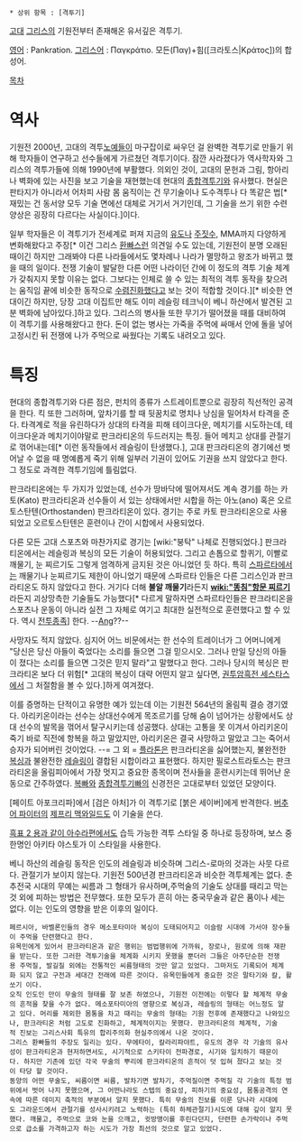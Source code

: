  * 상위 항목 : [격투기]

[[고대]] [[그리스]]의 기원전부터 존재해온 유서깊은 격투기. 

[[영어]] : Pankration. 
[[그리스어]] : Παγκράτιο. 모든(Παγ)+힘([크라토스|Κράτος])의 합성어.

[[목차]]
= 역사 =
기원전 2000년, 고대의 격투[[노예]]들이 마구잡이로 싸우던 걸 완벽한 격투기로 만들기 위해 학자들이 연구하고 선수들에게 가르쳤던 격투기이다. 잠깐 사라졌다가 역사학자와 그리스의 격투가들에 의해 1990년에 부활했다. 의외인 것이, 고대의 문헌과 그림, 항아리나 벽화에 있는 사진을 보고 기술을 재현했는데 현대의 [[종합격투기]]와 유사했다. 현실은 판타지가 아니라서 어차피 사람 몸 움직이는 건 무기술이나 도수격투나 다 똑같은 법[* 재밌는 건 동서양 모두 기술 면에선 대체로 거기서 거기인데, 그 기술을 쓰기 위한 수련 양상은 굉장히 다르다는 사실이다.]이다.

일부 학자들은 이 격투기가 전세계로 퍼져 지금의 [[유도]]나 [[주짓수]], MMA까지 다양하게 변화해왔다고 주장[* 이건 그리스 [[환빠]]스런 의견일 수도 있는데, 기원전이 분명 오래된 때이긴 하지만 그래봐야 다른 나라들에서도 몇차례나 나라가 멸망하고 왕조가 바뀌고 했을 때의 일이다. 전쟁 기술이 발달한 다른 어떤 나라이던 간에 이 정도의 격투 기술 체계가 갖춰지지 못할 이유는 없다. 그보다는 인체로 쓸 수 있는 최적의 격투 동작을 찾으려는 움직임 끝에 비슷한 동작으로 [[수렴진화]]했다고 보는 것이 적합할 것이다.][* 비슷한 연대이긴 하지만, 당장 고대 이집트만 해도 이미 레슬링 테크닉이 베니 하산에서 발견된 고분 벽화에 남아있다.]하고 있다. 그리스의 병사들 또한 무기가 떨어졌을 때를 대비하여 이 격투기를 사용해왔다고 한다. 돈이 없는 병사는 가죽을 주먹에 싸매서 안에 돌을 넣어 고정시킨 뒤 전쟁에 나가 주먹으로 싸웠다는 기록도 내려오고 있다.
= 특징 =
현대의 종합격투기와 다른 점은, 펀치의 종류가 스트레이트뿐으로 굉장히 직선적인 공격을 한다. 킥 또한 그러하며, 앞차기를 할 때 뒷꿈치로 명치나 낭심을 밀어차서 타격을 준다. 타격계로 적을 유린하다가 상대의 타격을 피해 테이크다운, 메치기를 시도하는데, 테이크다운과 메치기이야말로 판크라티온의 두드러지는 특징. 들어 메치고 상대를 관절기로 꺾어내는데[* 이런 동작들에서 레슬링이 탄생했다.], 고대 판크라티온의 경기에선 벗어날 수 없을 때 명예롭게 죽기 위해 일부러 기권이 있어도 기권을 쓰지 않았다고 한다. 그 정도로 과격한 격투기임에 틀림없다. 

판크라티온에는 두 가지가 있었는데, 선수가 땅바닥에 떨어져서도 계속 경기를 하는 카토(Kato) 판크라티온과 선수들이 서 있는 상태에서만 시합을 하는 아노(ano) 혹은 오르토스탄텐(Orthostanden) 판크라티온이 있다. 경기는 주로 카토 판크라티온으로 사용되었고 오르토스탄텐은 훈련이나 간이 시합에서 사용되었다.

다른 모든 고대 스포츠와 마찬가지로 경기는 [wiki:"붕탁" 나체로 진행되었다.] 판크라티온에서는 레슬링과 복싱의 모든 기술이 허용되었다. 그리고 손톱으로 할퀴기, 이빨로 깨물기, 눈 찌르기도 그렇게 엄격하게 금지된 것은 아니었던 듯 하다. 특히 [[스파르타]]에서는 깨물기나 눈찌르기도 제한이 아니었기 때문에 스파르타 인들은 다른 그리스인과 판크라티온도 하지 않았다고 한다. 거기다 더해 '''불알 깨물기'''라든지 '''[[wiki:"똥침"항문 찌르기]]'''라든지 괴상망측한 기술들도 가능했다[* 다르게 말하자면 스파르타인들은 판크라티온을 스포츠나 운동이 아니라 실전 그 자체로 여기고 최대한 실전적으로 훈련했다고 할 수 있다. 역시 [[전투종족]]] 한다. --[[Ang]]??--

사망자도 적지 않았다. 심지어 어느 비문에서는 한 선수의 트레이너가 그 어머니에게 "당신은 당신 아들이 죽었다는 소리를 들으면 그걸 믿으시오. 그러나 만일 당신의 아들이 졌다는 소리를 들으면 그것은 믿지 말라"고 말했다고 한다. 그러나 당시의 복싱은 판크라티온 보다 더 위험[* 고대의 복싱이 대략 어떤지 알고 싶다면, [[권투암흑전 세스타스]]에서 그 처절함을 볼 수 있다.]하게 여겨졌다.

이를 증명하는 단적이고 유명한 예가 있는데 이는 기원전 564년의 올림픽 결승 경기였다. 아리키온이라는 선수는 상대선수에게 목조르기를 당해 숨이 넘어가는 상황에서도 상대 선수의 발목을 꺾어서 탈구시키는데 성공했다. 상대는 고통을 못 이겨서 아리키온이 죽기 바로 직전에 항복을 하고 말았지만, 아리키온은 결국 사망하고 말았고 그는 죽어서 승자가 되어버린 것이었다. --= 그 외 =
[[플라톤]]은 판크라티온을 싫어했는지, 불완전한 [[복싱]]과 불완전한 [[레슬링]]이 결합된 시합이라고 표현했다. 하지만 필로스트라토스는 판크라티온을 올림피아에서 가장 멋지고 중요한 종목이며 전사들을 훈련시키는데 뛰어난 운동으로 간주하였다. [[복싱|복]][[빠]]와 [[종합격투기]][[빠]]의 신경전은 고대로부터 있었던 모양이다.

[페이트 아포크리파]에서 [검은 아처]가 이 격투기로 [붉은 세이버]에게 반격한다. [[버추어 파이터]]의 [[제프리 맥와일드]]도 이 기술을 쓴다. 

[[흑표 2 용과 같이 아수라편]]에서도 습득 가능한 격투 스타일 중 하나로 등장하며, 보스 중 한명인 아키타 야스토가 이 스타일을 사용한다.


베니 하산의 레슬링 동작은 인도의 레슬링과 비슷하며 그리스-로마의 것과는 사뭇 다르다. 관절기가 보이지 않는다.
기원전 500년경 판크라티온과 비슷한 격투체계는 없다. 춘추전국 시대의 무예는 씨름과 그 형태가 유사하며,주먹술의 기술도 상대를 때리고 막는 것 외에 피하는 방법은 전무했다. 또한 모두가 흔히 아는 중국무술과 같은 품이나 세는 없다. 이는 인도의 영향을 받은 이후의 일이다.
 페르시아, 바벨론인들의 경우 메소포타미아 복싱이 도태되어지고 이슬람 시대에 가서야 장수들이 주먹을 단련했다고 한다.
 유목민에게 있어서 판크라티온과 같은 행위는 범법행위에 가까워, 장로나, 원로에 의해 재판을 받는다. 또한 그러한 격투기술을 체계화 시키지 못했을 뿐더러 그들은 아주단순한 전쟁용 주먹질, 발길질 외에는 전통적인 씨름형태의 것만 알고 있었다. 그마저도 기록되어 체계화 되지 않고 구전과 세대간 전래에 따른 것이다. 유목민들에게 중요한 것은 말타기와 칼, 활쏘기 이다.
 오직 인도인 만이 무술의 형태를 잘 보존 하였으나, 기원전 이전에는 이렇다 할 체계적 무술의 흔적을 찾을 수가 없다. 메소포타미아의 영향으로 복싱과, 레슬링의 형태는 어느정도 알고 있다. 머리를 제외한 몸통을 차고 때리는 무술의 형태는 기원 전후에 존재했다고 나와있으나, 판크라티온 처럼 고도로 진화하고, 체계적이지는 못했다. 판크라티온의 체계적, 기술적 진보는 그리스사회 특유의 합리주의화 현실주의에서 나온 것이다.
 그리스 환빠들의 주장도 일리는 있다. 무에타이, 칼라리파야트, 유도의 경우 각 기술의 유사성이 판크라티온과 현저하면서도, 시기적으로 스키타이 전파경로, 시기와 일치하기 때문이다. 하지만 기존에 있던 각국 무술의 뿌리에 판크라티온의 흔적이 덧 입혀 졌다고 보는 것이 타당 할 것이다.
 동양의 어떤 무술도, 씨름이면 씨름, 발차기면 발차기, 주먹질이면 주먹질 각 기술의 특정 범위에서 벗어 나지 못했으며, 그 어떤나라도 스텝의 중요성, 피하기의 중요성, 몸통공격의 연속에 따른 데미지 축적의 부분에서 알지 못했다. 특히 무술의 진보를 이룬 당나라 시대에도 그라운드에서 관절기를 성사시키려고 노력하는 (특히 하체관절기)시도에 대해 깊이 알지 못했다. 깨물고, 주먹으로 코와 눈을 으깨고, 귓방맹이를 후린다던지, 단련한 손가락이나 주먹으로 급소를 가격하고자 하는 시도가 가장 최선의 것으로 알고 있었다.
